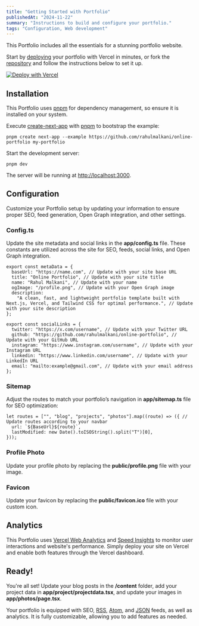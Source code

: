 ```yaml
---
title: "Getting Started with Portfolio"
publishedAt: "2024-11-22"
summary: "Instructions to build and configure your portfolio."
tags: "Configuration, Web development"
---
```


This Portfolio includes all the essentials for a stunning portfolio website.

Start by [deploying](https://vercel.com/new/clone?repository-url=https://github.com/rahulmalkani/online-portfolio) your portfolio with Vercel in minutes, or fork the [repository](https://github.com/rahulmalkani/online-portfolio) and follow the instructions below to set it up.

[![Deploy with Vercel](https://vercel.com/button)](https://vercel.com/new/clone?repository-url=https://github.com/rahulmalkani/online-portfolio)

## Installation

This Portfolio uses [pnpm](https://pnpm.io/installation) for dependency management, so ensure it is installed on your system.

Execute [create-next-app](https://github.com/vercel/next.js/tree/canary/packages/create-next-app) with [pnpm](https://pnpm.io/installation) to bootstrap the example:

```
pnpm create next-app --example https://github.com/rahulmalkani/online-portfolio my-portfolio
```

Start the development server:

```
pnpm dev
```

The server will be running at [http://localhost:3000](http://localhost:3000).

## Configuration

Customize your Portfolio setup by updating your information to ensure proper SEO, feed generation, Open Graph integration, and other settings.

### Config.ts

Update the site metadata and social links in the **app/config.ts** file. These constants are utilized across the site for SEO, feeds, social links, and Open Graph integration.

```
export const metaData = {
  baseUrl: "https://name.com", // Update with your site base URL
  title: "Online Portfolio", // Update with your site title
  name: "Rahul Malkani", // Update with your name
  ogImage: "/profile.png", // Update with your Open Graph image
  description:
    "A clean, fast, and lightweight portfolio template built with Next.js, Vercel, and Tailwind CSS for optimal performance.", // Update with your site description
};

export const socialLinks = {
  twitter: "https://x.com/username", // Update with your Twitter URL
  github: "https://github.com/rahulmalkani/online-portfolio", // Update with your GitHub URL
  instagram: "https://www.instagram.com/username", // Update with your Instagram URL
  linkedin: "https://www.linkedin.com/username", // Update with your LinkedIn URL
  email: "mailto:example@gmail.com", // Update with your email address
};
```

### Sitemap

Adjust the routes to match your portfolio’s navigation in **app/sitemap.ts** file for SEO optimization:

```
let routes = ["", "blog", "projects", "photos"].map((route) => ({ // Update routes according to your navbar
  url: `${BaseUrl}${route}`,
  lastModified: new Date().toISOString().split("T")[0],
}));
```

### Profile Photo

Update your profile photo by replacing the **public/profile.png** file with your image.

### Favicon

Update your favicon by replacing the **public/favicon.ico** file with your custom icon.

## Analytics

This Portfolio uses [Vercel Web Analytics](https://vercel.com/docs/analytics/quickstart) and [Speed Insights](https://vercel.com/docs/speed-insights/quickstart) to monitor user interactions and website's performance. Simply deploy your site on Vercel and enable both features through the Vercel dashboard.

## Ready!

You're all set! Update your blog posts in the **/content** folder, add your project data in **app/project/projectdata.tsx**, and update your images in **app/photos/page.tsx**.

Your portfolio is equipped with SEO, [RSS](/rss.xml), [Atom](/atom.xml), and [JSON](/feed.json) feeds, as well as analytics. It is fully customizable, allowing you to add features as needed.
